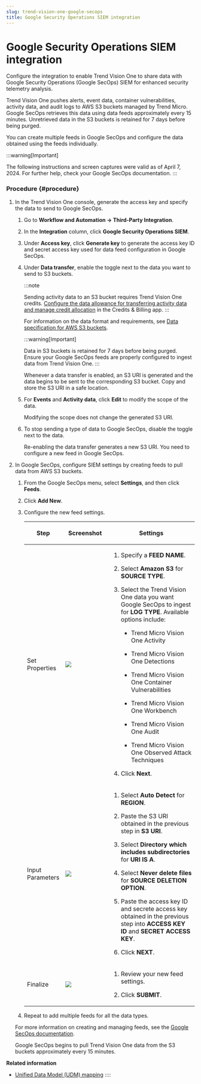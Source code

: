 ```yaml
---
slug: trend-vision-one-google-secops
title: Google Security Operations SIEM integration
---
```

# Google Security Operations SIEM integration

Configure the integration to enable Trend Vision One to share data with Google Security Operations (Google SecOps) SIEM for enhanced security telemetry analysis.

Trend Vision One pushes alerts, event data, container vulnerabilities, activity data, and audit logs to AWS S3 buckets managed by Trend Micro. Google SecOps retrieves this data using data feeds approximately every 15 minutes. Unretrieved data in the S3 buckets is retained for 7 days before being purged.

You can create multiple feeds in Google SecOps and configure the data obtained using the feeds individually.

:::warning[Important]

The following instructions and screen captures were valid as of April 7, 2024. For further help, check your Google SecOps documentation.
:::

### Procedure {#procedure}

1.  In the Trend Vision One console, generate the access key and specify the data to send to Google SecOps.

    1.  Go to **Workflow and Automation → Third-Party Integration**.

    2.  In the **Integration** column, click **Google Security Operations SIEM**.

    3.  Under **Access key**, click **Generate key** to generate the access key ID and secret access key used for data feed configuration in Google SecOps.

    4.  Under **Data transfer**, enable the toggle next to the data you want to send to S3 buckets.

        :::note

        Sending activity data to an S3 bucket requires Trend Vision One credits. [Configure the data allowance for transferring activity data and manage credit allocation](credit-req-for-apps-services.mdx) in the Credits & Billing app.
        :::

        For information on the data format and requirements, see [Data specification for AWS S3 buckets](data-spec-for-aws-s3-buckets.mdx).

        :::warning[Important]

        Data in S3 buckets is retained for 7 days before being purged. Ensure your Google SecOps feeds are properly configured to ingest data from Trend Vision One.
        :::

        Whenever a data transfer is enabled, an S3 URI is generated and the data begins to be sent to the corresponding S3 bucket. Copy and store the S3 URI in a safe location.

    5.  For **Events** and **Activity data**, click **Edit** to modify the scope of the data.

        Modifying the scope does not change the generated S3 URI.

    6.  To stop sending a type of data to Google SecOps, disable the toggle next to the data.

        Re-enabling the data transfer generates a new S3 URI. You need to configure a new feed in Google SecOps.

2.  In Google SecOps, configure SIEM settings by creating feeds to pull data from AWS S3 buckets.

    1.  From the Google SecOps menu, select **Settings**, and then click **Feeds**.

    2.  Click **Add New**.

    3.  Configure the new feed settings.

        <table>
        <colgroup>
        <col style="width: 14%" />
        <col style="width: 28%" />
        <col style="width: 56%" />
        </colgroup>
        <thead>
        <tr>
        <th><p>Step</p></th>
        <th><p>Screenshot</p></th>
        <th><p>Settings</p></th>
        </tr>
        </thead>
        <tbody>
        <tr>
        <td><p>Set Properties</p></td>
        <td><img src="./images/GoogleSecOps_1=fa9eda37-d5e8-400a-88ad-578394b40bcf.webp" /></td>
        <td><ol>
        <li><p>Specify a <strong>FEED NAME</strong>.</p></li>
        <li><p>Select <strong>Amazon S3</strong> for <strong>SOURCE TYPE</strong>.</p></li>
        <li><p>Select the Trend Vision One data you want Google SecOps to ingest for <strong>LOG TYPE</strong>. Available options include:</p>
        <ul>
        <li><p>Trend Micro Vision One Activity</p></li>
        <li><p>Trend Micro Vision One Detections</p></li>
        <li><p>Trend Micro Vision One Container Vulnerabilities</p></li>
        <li><p>Trend Micro Vision One Workbench</p></li>
        <li><p>Trend Micro Vision One Audit</p></li>
        <li><p>Trend Micro Vision One Observed Attack Techniques</p></li>
        </ul></li>
        <li><p>Click <strong>Next</strong>.</p></li>
        </ol></td>
        </tr>
        <tr>
        <td><p>Input Parameters</p></td>
        <td><img src="./images/GoogleSecOps_2=51129d62-7464-4094-9b0c-a2a09677f945.webp" /></td>
        <td><ol>
        <li>Select <strong>Auto Detect</strong> for <strong>REGION</strong>.</li>
        <li><p>Paste the S3 URI obtained in the previous step in <strong>S3 URI</strong>.</p></li>
        <li><p>Select <strong>Directory which includes subdirectories</strong> for <strong>URI IS A</strong>.</p></li>
        <li><p>Select <strong>Never delete files</strong> for <strong>SOURCE DELETION OPTION</strong>.</p></li>
        <li><p>Paste the access key ID and secrete access key obtained in the previous step into <strong>ACCESS KEY ID</strong> and <strong>SECRET ACCESS KEY</strong>.</p></li>
        <li><p>Click <strong>NEXT</strong>.</p></li>
        </ol></td>
        </tr>
        <tr>
        <td><p>Finalize</p></td>
        <td><img src="./images/GoogleSecOps_3=b35ba15a-045d-4b60-8be6-f2fa79e60cb3.webp" /></td>
        <td><ol>
        <li><p>Review your new feed settings.</p></li>
        <li><p>Click <strong>SUBMIT</strong>.</p></li>
        </ol></td>
        </tr>
        </tbody>
        </table>

    4.  Repeat to add multiple feeds for all the data types.

    For more information on creating and managing feeds, see the [Google SecOps documentation](https://cloud.google.com/chronicle/docs/administration/feed-management).

    Google SecOps begins to pull Trend Vision One data from the S3 buckets approximately every 15 minutes.

**Related information**

- [Unified Data Model (UDM) mapping](udm-mapping.md "Learn how Trend Vision One data types are mapped to the UDM used by Google SecOps SIEM.")
::::
